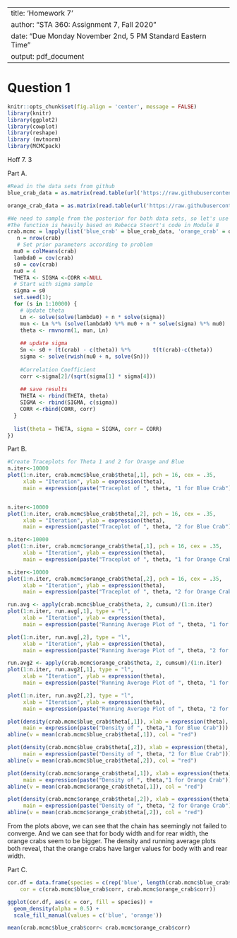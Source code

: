 
---
title: 'Homework 7'
author: "STA 360: Assignment 7, Fall 2020"
date: "Due Monday November 2nd, 5 PM Standard Eastern Time"
output: pdf_document
---

# Question 1
```r
knitr::opts_chunk$set(fig.align = 'center', message = FALSE)
library(knitr)
library(ggplot2)
library(cowplot)
library(reshape)
library (mvtnorm)
library(MCMCpack)
```
Hoff 7. 3

Part A.
```r
#Read in the data sets from github
blue_crab_data = as.matrix(read.table(url('https://raw.githubusercontent.com/resteorts/modern-bayes/master/homeworks/homework-7/data/bluecrab.dat')))

orange_crab_data = as.matrix(read.table(url('https://raw.githubusercontent.com/resteorts/modern-bayes/master/homeworks/homework-7/data/orangecrab.dat')))

#We need to sample from the posterior for both data sets, so let's use lapply with a function
#The function is heavily based on Rebecca Steort's code in Module 8
crab.mcmc = lapply(list('blue_crab' = blue_crab_data, 'orange_crab' = orange_crab_data), function(crab) {
   n = nrow(crab)
   # Set prior parameters according to problem
  mu0 = colMeans(crab)
  lambda0 = cov(crab)
  s0 = cov(crab)
  nu0 = 4
  THETA <- SIGMA <-CORR <-NULL
  # Start with sigma sample
  sigma = s0
  set.seed(1);
  for (s in 1:10000) {
    # Update theta
    Ln <- solve(solve(lambda0) + n * solve(sigma))
    mun <- Ln %*% (solve(lambda0) %*% mu0 + n * solve(sigma) %*% mu0)
    theta <- rmvnorm(1, mun, Ln)
    
    ## update sigma
    Sn <- s0 + (t(crab) - c(theta)) %*%       t(t(crab)-c(theta))
    sigma <- solve(rwish(nu0 + n, solve(Sn)))
    
    #Correlation Coefficient 
    corr <-sigma[2]/(sqrt(sigma[1] * sigma[4]))
    
    ## save results
    THETA <- rbind(THETA, theta)
    SIGMA <- rbind(SIGMA, c(sigma))
    CORR <-rbind(CORR, corr)
  }
  
  list(theta = THETA, sigma = SIGMA, corr = CORR)
})
```

Part B.

```r
#Create Traceplots for Theta 1 and 2 for Orange and Blue
n.iter<-10000
plot(1:n.iter, crab.mcmc$blue_crab$theta[,1], pch = 16, cex = .35,
     xlab = "Iteration", ylab = expression(theta),
     main = expression(paste("Traceplot of ", theta, "1 for Blue Crab")))


n.iter<-10000
plot(1:n.iter, crab.mcmc$blue_crab$theta[,2], pch = 16, cex = .35,
     xlab = "Iteration", ylab = expression(theta),
     main = expression(paste("Traceplot of ", theta, "2 for Blue Crab")))

n.iter<-10000
plot(1:n.iter, crab.mcmc$orange_crab$theta[,1], pch = 16, cex = .35,
     xlab = "Iteration", ylab = expression(theta),
     main = expression(paste("Traceplot of ", theta, "1 for Orange Crab")))

n.iter<-10000
plot(1:n.iter, crab.mcmc$orange_crab$theta[,2], pch = 16, cex = .35,
     xlab = "Iteration", ylab = expression(theta),
     main = expression(paste("Traceplot of ", theta, "2 for Orange Crab")))
```

```r
run.avg <- apply(crab.mcmc$blue_crab$theta, 2, cumsum)/(1:n.iter)
plot(1:n.iter, run.avg[,1], type = "l",
     xlab = "Iteration", ylab = expression(theta),
     main = expression(paste("Running Average Plot of ", theta, "1 for Blue Crab")))

plot(1:n.iter, run.avg[,2], type = "l",
     xlab = "Iteration", ylab = expression(theta),
     main = expression(paste("Running Average Plot of ", theta, "2 for Blue Crab")))

run.avg2 <- apply(crab.mcmc$orange_crab$theta, 2, cumsum)/(1:n.iter)
plot(1:n.iter, run.avg2[,1], type = "l",
     xlab = "Iteration", ylab = expression(theta),
     main = expression(paste("Running Average Plot of ", theta, "1 for Orange Crab")))

plot(1:n.iter, run.avg2[,2], type = "l",
     xlab = "Iteration", ylab = expression(theta),
     main = expression(paste("Running Average Plot of ", theta, "2 for Orange Crab")))
```

```r
plot(density(crab.mcmc$blue_crab$theta[,1]), xlab = expression(theta), 
     main = expression(paste("Density of ", theta,"1 for Blue Crab")))
abline(v = mean(crab.mcmc$blue_crab$theta[,1]), col = "red")

plot(density(crab.mcmc$blue_crab$theta[,2]), xlab = expression(theta), 
     main = expression(paste("Density of ", theta, "2 for Blue Crab")))
abline(v = mean(crab.mcmc$blue_crab$theta[,2]), col = "red")

plot(density(crab.mcmc$orange_crab$theta[,1]), xlab = expression(theta), 
     main = expression(paste("Density of ", theta,"1 for Orange Crab")))
abline(v = mean(crab.mcmc$orange_crab$theta[,1]), col = "red")

plot(density(crab.mcmc$orange_crab$theta[,2]), xlab = expression(theta), 
     main = expression(paste("Density of ", theta, "2 for Orange Crab")))
abline(v = mean(crab.mcmc$orange_crab$theta[,2]), col = "red")
```

From the plots above, we can see that the chain has seemingly not failed to converge. And we can see that for body width and for rear width, the orange crabs seem to be bigger. The density and running average plots both reveal, that the orange crabs have larger values for body with and rear width.

Part C.
```r
cor.df = data.frame(species = c(rep('blue', length(crab.mcmc$blue_crab$corr)), rep('orange', length(crab.mcmc$orange_crab$corr))),
    cor = c(crab.mcmc$blue_crab$corr, crab.mcmc$orange_crab$corr))

ggplot(cor.df, aes(x = cor, fill = species)) +
  geom_density(alpha = 0.5) +
  scale_fill_manual(values = c('blue', 'orange'))

mean(crab.mcmc$blue_crab$corr< crab.mcmc$orange_crab$corr)
```

